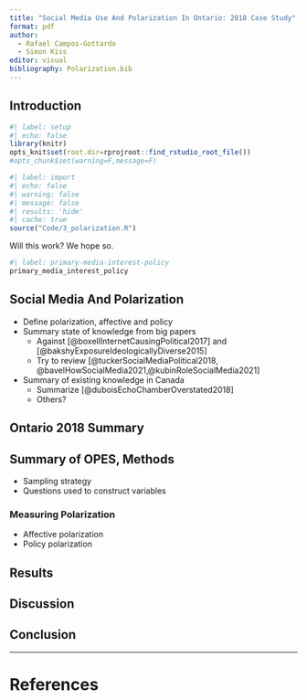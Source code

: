 ```yaml
---
title: "Social Media Use And Polarization In Ontario: 2018 Case Study"
format: pdf
author: 
  - Rafael Campos-Gottardo
  - Simon Kiss
editor: visual
bibliography: Polarization.bib
---
```


## Introduction


```r
#| label: setup
#| echo: false
library(knitr)
opts_knit$set(root.dir=rprojroot::find_rstudio_root_file())
#opts_chunk$set(warning=F,message=F)
```

```r
#| label: import
#| echo: false
#| warning: false
#| message: false
#| results: 'hide'
#| cache: true
source("Code/3_polarization.R")
```
Will this work? We hope so.

```r
#| label: primary-media-interest-policy
primary_media_interest_policy
```

## Social Media And Polarization

- Define polarization, affective and policy
- Summary state of knowledge from big papers
  - Against [@boxellInternetCausingPolitical2017] and [@bakshyExposureIdeologicallyDiverse2015]
  - Try to review [@tuckerSocialMediaPolitical2018, @bavelHowSocialMedia2021,@kubinRoleSocialMedia2021]
- Summary of existing knowledge in Canada
  - Summarize [@duboisEchoChamberOverstated2018]
  - Others? 

## Ontario 2018 Summary

## Summary of OPES, Methods

- Sampling strategy
- Questions used to construct variables

### Measuring Polarization

- Affective polarization
- Policy polarization

## Results

## Discussion

## Conclusion

---

# References
